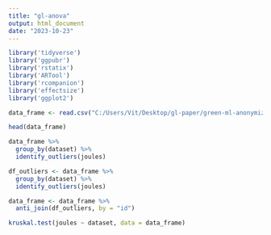 ```yaml
---
title: "gl-anova"
output: html_document
date: "2023-10-23"
---
```



```r
library('tidyverse')
library('ggpubr')
library('rstatix')
library('ARTool')
library('rcompanion')
library('effectsize')
library('ggplot2')
```


```r
data_frame <- read.csv("C:/Users/Vit/Desktop/gl-paper/green-ml-anonymized/new_analysis/new_rq1_rq3/rq1-data.csv")

head(data_frame)
```

```r
data_frame %>%
  group_by(dataset) %>%
  identify_outliers(joules)

df_outliers <- data_frame %>% 
  group_by(dataset) %>% 
  identify_outliers(joules)

data_frame <- data_frame %>% 
  anti_join(df_outliers, by = "id")
```

```r
kruskal.test(joules ~ dataset, data = data_frame)
```


